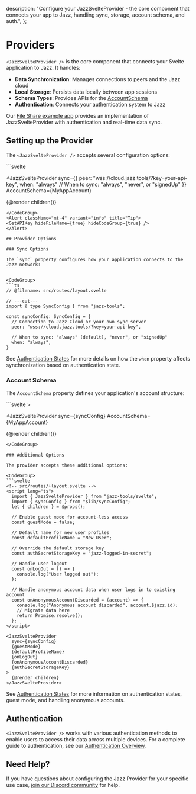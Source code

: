   description:
    "Configure your JazzSvelteProvider - the core component that connects your app to Jazz, handling sync, storage, account schema, and auth.",
};


# Providers

`<JazzSvelteProvider />` is the core component that connects your Svelte application to Jazz. It handles:

- **Data Synchronization**: Manages connections to peers and the Jazz cloud
- **Local Storage**: Persists data locally between app sessions
- **Schema Types**: Provides APIs for the [AccountSchema](/docs/core-concepts/schemas/accounts-and-migrations)
- **Authentication**: Connects your authentication system to Jazz

Our [File Share example app](https://github.com/garden-co/jazz/blob/main/examples/file-share-svelte/src/routes/%2Blayout.svelte) provides an implementation of JazzSvelteProvider with authentication and real-time data sync.

## Setting up the Provider

The `<JazzSvelteProvider />` accepts several configuration options:

<CodeGroup>
```svelte
<script lang="ts">
  import { JazzSvelteProvider } from "jazz-tools/svelte";
  import { MyAppAccount } from "$lib/schema";
  let { children } = $props();
</script>

<JazzSvelteProvider
  sync={{ 
    peer: "wss://cloud.jazz.tools/?key=your-api-key",
    when: "always" // When to sync: "always", "never", or "signedUp"
  }}
  AccountSchema={MyAppAccount}
>
  {@render children()}
</JazzSvelteProvider>
```
</CodeGroup>
<Alert className="mt-4" variant="info" title="Tip">
<GetAPIKey hideFileName={true} hideCodeGroup={true} />
</Alert> 

## Provider Options

### Sync Options

The `sync` property configures how your application connects to the Jazz network:


<CodeGroup>
```ts
// @filename: src/routes/layout.svelte

// ---cut---
import { type SyncConfig } from "jazz-tools";

const syncConfig: SyncConfig = {
  // Connection to Jazz Cloud or your own sync server
  peer: "wss://cloud.jazz.tools/?key=your-api-key",
  
  // When to sync: "always" (default), "never", or "signedUp"
  when: "always",
}
```
</CodeGroup>


See [Authentication States](/docs/key-features/authentication/authentication-states#controlling-sync-for-different-authentication-states) for more details on how the `when` property affects synchronization based on authentication state.

### Account Schema

The `AccountSchema` property defines your application's account structure:

<CodeGroup>
```svelte
<!-- src/routes/+layout.svelte -->>
<script lang="ts">
  import { JazzSvelteProvider } from "jazz-tools/svelte";
  import { MyAppAccount } from "$lib/schema";
  let { children } = $props();
</script>

<JazzSvelteProvider
  sync={syncConfig}
  AccountSchema={MyAppAccount}
>
  {@render children()}
</JazzSvelteProvider>
```
</CodeGroup>
  
### Additional Options

The provider accepts these additional options:

<CodeGroup>
```svelte
<!-- src/routes/+layout.svelte -->
<script lang="ts">
  import { JazzSvelteProvider } from "jazz-tools/svelte";
  import { syncConfig } from "$lib/syncConfig";
  let { children } = $props();

  // Enable guest mode for account-less access
  const guestMode = false;

  // Default name for new user profiles
  const defaultProfileName = "New User";

  // Override the default storage key
  const authSecretStorageKey = "jazz-logged-in-secret";

  // Handle user logout
  const onLogOut = () => {
    console.log("User logged out");
  };

  // Handle anonymous account data when user logs in to existing account
  const onAnonymousAccountDiscarded = (account) => {
    console.log("Anonymous account discarded", account.$jazz.id);
    // Migrate data here
    return Promise.resolve();
  };
</script>

<JazzSvelteProvider
  sync={syncConfig}
  {guestMode}
  {defaultProfileName}
  {onLogOut}
  {onAnonymousAccountDiscarded}
  {authSecretStorageKey}
>
  {@render children}
</JazzSvelteProvider>
```
</CodeGroup>

See [Authentication States](/docs/key-features/authentication/authentication-states) for more information on authentication states, guest mode, and handling anonymous accounts.

## Authentication

`<JazzSvelteProvider />` works with various authentication methods to enable users to access their data across multiple devices. For a complete guide to authentication, see our [Authentication Overview](/docs/key-features/authentication/overview).

## Need Help?

If you have questions about configuring the Jazz Provider for your specific use case, [join our Discord community](https://discord.gg/utDMjHYg42) for help.
